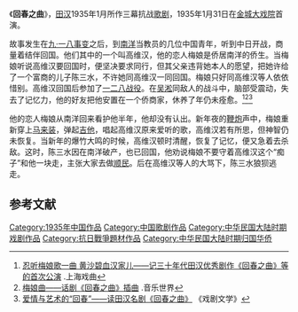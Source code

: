 
《'''回春之曲'''》，[[田汉|田汉]]1935年1月所作三幕抗战[[歌剧|歌剧]]，1935年1月31日在[[金城大戏院|金城大戏院]]首演。

故事发生在[[九·一八事变|九·一八事变]]之后，到[[南洋|南洋]]当教员的几位中国青年，听到中日开战，商量着结伴回国。他们其中的一个叫高维汉，他的恋人梅娘是侨居南洋的侨生。当梅娘听说高维汉要回国时，便坚决要求同行，但其父亲违背她本人的愿望，把她许给了一个富商的儿子陈三水，不许她同高维汉一同回国。梅娘只好同高维汉等人依依惜别。高维汉回国后参加了[[一二八战役|一二八战役]]。在[[吴淞|吴淞]]同敌人的战斗中，脑部受震动，失去了记忆力，他的好友把他安置在一个侨商家，休养了年仍未痊愈。<ref>[http://www.cnki.com.cn/Article/CJFDTotal-SHXI198401014.htm 忍听梅娘歌一曲 黄沙碧血汉家儿——记三十年代田汉优秀剧作《回春之曲》等的首次公演] {{Wayback|url=http://www.cnki.com.cn/Article/CJFDTotal-SHXI198401014.htm |date=20150204065523 }}.上海戏曲</ref><ref>[http://www.cnki.com.cn/Article/CJFDTotal-YYJS198712002.htm 梅娘曲——话剧《回春之曲》插曲] {{Wayback|url=http://www.cnki.com.cn/Article/CJFDTotal-YYJS198712002.htm |date=20150204073752 }}.音乐世界</ref><ref>[http://www.cnki.com.cn/Article/CJFDTotal-XJWX200002013.htm 爱情与艺术的“回春”——读田汉名剧《回春之曲》] {{Wayback|url=http://www.cnki.com.cn/Article/CJFDTotal-XJWX200002013.htm |date=20150204064418 }}《戏剧文学》</ref>

他的恋人梅娘从南洋回来看护他半年，他却没有认出。新年夜的[[鞭炮|鞭炮]]声中，梅娘重新穿上[[马来装|马来装]]，弹起[[吉他|吉他]]，唱起高维汉原来爱听的歌，高维汉若有所思，但神智仍未恢复。当新年的爆竹大鸣的时候，高维汉顿时清醒，恢复了记忆，便又急着去杀敌。这时，陈三水因在南洋破产，也已回国，他劝说梅娘不要守着高维汉这个“痴子”和他一块走，主张大家去做[[顺民|顺民]]。后在高维汉等人的大骂下，陈三水狼狈逃走。
==参考文献==
{{reflist}}

[[Category:1935年中国作品|Category:1935年中国作品]]
[[Category:中国歌剧作品|Category:中国歌剧作品]]
[[Category:中华民国大陆时期戏剧作品|Category:中华民国大陆时期戏剧作品]]
[[Category:抗日戰爭題材作品|Category:抗日戰爭題材作品]]
[[Category:中华民国大陆时期归国华侨|Category:中华民国大陆时期归国华侨]]